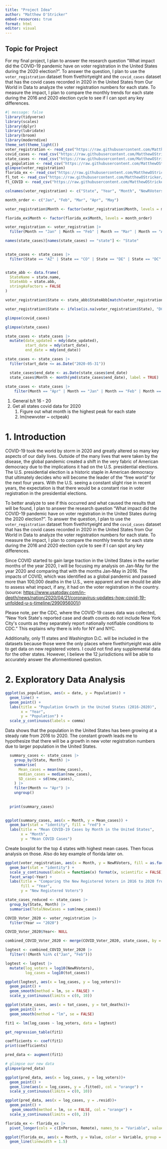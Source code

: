 ```yaml
---
title: "Project Idea"
author: "Matthew O'Stricker"
embed-resources: true
format: html
editor: visual
---
```


## Topic for Project

For my final project, I plan to answer the research question "What impact did the COVID-19 pandemic have on voter registration in the United States during the 2020 election?". To answer the question, I plan to use the `voter_registration` dataset from fivethirtyeight and the `covid_cases` dataset that has the covid cases recorded in 2020 in the United States from Our World in Data to analyze the voter registration numbers for each state. To measure the impact, I plan to compare the monthly trends for each state during the 2016 and 2020 election cycle to see if I can spot any key differences.

```r
#| message: false
library(tidyverse)
library(scales)
library(dplyr)
library(lubridate)
library(broom)
library(moderndive)
theme_set(theme_light())
voter_registration <- read_csv("https://raw.githubusercontent.com/MatthewOStricker/soc223/main/new-voter-registrations.csv")
covid_cases <- read_csv("https://raw.githubusercontent.com/MatthewOStricker/soc223/main/covid-cases.csv")
state_cases <- read_csv("https://raw.githubusercontent.com/MatthewOStricker/soc223/main/Weekly_United_States_COVID-19_Cases_and_Deaths_by_State_-_ARCHIVED_20231109.csv")
us_population <- read_csv("https://raw.githubusercontent.com/MatthewOStricker/soc223/main/united-states-population.csv")
glimpse(voter_registration)
florida_ex <- read_csv("https://raw.githubusercontent.com/MatthewOStricker/soc223/main/Type%20of%20Registration.csv")
fl_tot <- read_csv("https://raw.githubusercontent.com/MatthewOStricker/soc223/main/Voter%20Registration%20Applications%20Received%20by%20Source%20and%20County%202020%20total.csv")
fl_COVID <- read_csv("https://raw.githubusercontent.com/MatthewOStricker/soc223/main/FL%20by%20Month%20C-19.csv")

colnames(voter_registration) <- c("State", "Year", "Month", "NewRVoters")

month_order <- c("Jan", "Feb", "Mar", "Apr", "May")

voter_registration$Month <- factor(voter_registration$Month, levels = month_order)

florida_ex$Month <- factor(florida_ex$Month, levels = month_order)

voter_registration <- voter_registration |>
  filter(Month == "Jan" | Month == "Feb" | Month == "Mar" | Month == "Apr" ) 

names(state_cases)[names(state_cases) == "state"] <- "State"

  
state_cases <- state_cases |>
  filter(State == "AZ" | State == "CO" | State == "DE" | State == "DC" | State == "CA" | State == "DC"| State == "FL"| State == "GA"| State == "IL"| State == "MD"| State == "NC"| State == "TX"| State == "VA")


state_abb <- data.frame(
  StateName = state.name,
  StateAbb = state.abb,
  stringAsFactors = FALSE
)

voter_registration$State <- state_abb$StateAbb[match(voter_registration$State, state_abb$StateName)]

voter_registration$State <- ifelse(is.na(voter_registration$State), "DC", voter_registration$State)
```

```r
glimpse(covid_cases)
```

```r
glimpse(state_cases)
```

```r
state_cases <- state_cases |>
  mutate(date_updated = mdy(date_updated), 
         start_date = mdy(start_date), 
         end_date = mdy(end_date))
```

```r
state_cases <- state_cases |>
  filter(start_date <= as.Date("2020-05-31"))

  state_cases$end_date <- as.Date(state_cases$end_date)
  state_cases$Month <- month(ymd(state_cases$end_date), label = TRUE) 
  
state_cases <- state_cases |>
    filter(Month == "Apr" | Month == "Jan" | Month == "Feb" | Month == "Mar")
```

1.  General b/t 16 - 20
2.  Get all states covid data for 2020
    1.  Figure out what month is the highest peak for each state
    2.  lm(newvoter \~ octpeak)

# 1. Introduction

COVID-19 took the world by storm in 2020 and greatly altered so many key aspects of our daily lives. Outside of the many lives that were taken by the disease, the global pandemic created a shift in the very fabric of American democracy due to the implications it had on the U.S. presidential elections. The U.S. presidential election is a historic staple in American democracy that ultimately decides who will become the leader of the "free world" for the next four years. With the U.S. seeing a constant slight rise in recent years, the expectation is that there would be a constant rise in voter registration in the presidential elections.

To better analyze to see if this occurred and what caused the results that will be found, I plan to answer the research question "What impact did the COVID-19 pandemic have on voter registration in the United States during the 2020 election?". To answer the question, I plan to use the `voter_registration` dataset from fivethirtyeight and the `covid_cases` dataset that has the covid cases recorded in 2020 in the United States from Our World in Data to analyze the voter registration numbers for each state. To measure the impact, I plan to compare the monthly trends for each state during the 2016 and 2020 election cycle to see if I can spot any key differences.

Since COVID started to gain large traction in the United States in the earlier months of the year 2020, I will be focusing my analysis on Jan-May for the year 2020 and comparing that with the months Jan-May in 2016. The impacts of COVID, which was identified as a global pandemic and passed more than 100,000 deaths in the U.S., were apparent and we should be able to assess what impact, if any, it had on the voter registration in the country. (source: <https://www.usatoday.com/in-depth/news/nation/2020/04/21/coronavirus-updates-how-covid-19-unfolded-u-s-timeline/2990956001/>)

Please note, per the CDC, where the COVID-19 cases data was collected, "New York State\'s reported case and death counts do not include New York City\'s counts as they separately report nationally notifiable conditions to CDC." This explains why there is info for NY and NYC.

Additionally, only 11 states and Washington D.C. will be included in the datasets because those were the only places where fivethirtyeight was able to get data on new registered voters. I could not find any supplemental data for the other states. However, I believe the 12 jurisdictions will be able to accurately answer the aformentioned question.

# 2.  Exploratory Data Analysis

```r
ggplot(us_population, aes(x = date, y = Population)) +
  geom_line() +
  geom_point() +
  labs(title = "Population Growth in the United States (2016-2020)",
       x = "Year",
       y = "Population") +
  scale_y_continuous(labels = comma)
```

Data shows that the population in the United States has been growing at a steady rate from 2016 to 2020. The constant growth leads me to hypothesize that there will be a growth in new voter registration numbers due to larger population in the United States.

```r
  summary_cases <- state_cases |>
    group_by(State, Month) |>
    summarise(
      Mean_cases = mean(new_cases),
      median_cases = median(new_cases),
      SD_cases = sd(new_cases),
    ) |>
    filter(Month <= "Apr") |>
    ungroup()
  
  
  print(summary_cases)
  
```

```r

ggplot(summary_cases, aes(x = Month, y = Mean_cases)) +
  geom_bar(stat = "identity", fill = "red") +
  labs(title = "Mean COVID-19 Cases by Month in the United States",
       x = "Month",
       y = "Mean COVID Cases") 
```

Create boxplot for the top 4 states with highest mean cases. Then focus analysis on those. Also do key example of florida later on.

```r
ggplot(voter_registration, aes(x = Month, y = NewRVoters, fill = as.factor(Year)))+
  geom_bar(stat = "identity") +
  scale_y_continuous(labels = function(x) format(x, scientific = FALSE)) +
  facet_wrap(~Year) +
  labs(title = "Comparing the New Registered Voters in 2016 to 2020 from Jan-May",
       fill = "Year",
       y = "New Registered Voters")
```

```r
state_cases_reduced <- state_cases |>
  group_by(State, Month) |>
  summarise(TotalNewCases = sum(new_cases))
```

```r
COVID_Voter_2020 <- voter_registration |>
  filter(Year == "2020") 

COVID_Voter_2020$Year<- NULL

combined_COVID_Voter_2020 <- merge(COVID_Voter_2020, state_cases, by = c("State", "Month"), all = TRUE)

logtest <- combined_COVID_Voter_2020 |>
  filter(!(Month %in% c("Jan", "Feb")))

logtest <- logtest |>
  mutate(log_voters = log10(NewRVoters), 
         log_cases = log10(tot_cases)) 

ggplot(logtest, aes(x = log_cases, y = log_voters))+
  geom_point() +
  geom_smooth(method = lm, se = FALSE) +
  scale_y_continuous(limits = c(0, 10))
```

```r
ggplot(state_cases, aes(x = tot_cases, y = tot_deaths))+
  geom_point() +
  geom_smooth(method = "lm", se = FALSE)
```

```r
fit1 <- lm(log_cases ~ log_voters, data = logtest) 

get_regression_table(fit1)
```

```r
coefficients <- coef(fit1)
print(coefficients)
```

```r
pred_data <- augment(fit1)

# glimpse our new data 
glimpse(pred_data)
```

```r
ggplot(pred_data, aes(x = log_cases, y = log_voters))+
  geom_point() +
  geom_line(aes(x = log_cases, y = .fitted), col = "orange") +
  scale_y_continuous(limits = c(0, 10))
```

```r
ggplot(pred_data, aes(x = log_cases, y = .resid))+
  geom_point() +
   geom_smooth(method = lm, se = FALSE, col = "orange") +
  scale_y_continuous(limits = c(0, 2))
```

```r
florida_ex <- florida_ex |>
  pivot_longer(cols = c(InPerson, Remote), names_to = "Variable", values_to = "Value")

ggplot(florida_ex, aes(x = Month, y = Value, color = Variable, group = Variable)) +
  geom_line(linewidth = 1.5)
```
